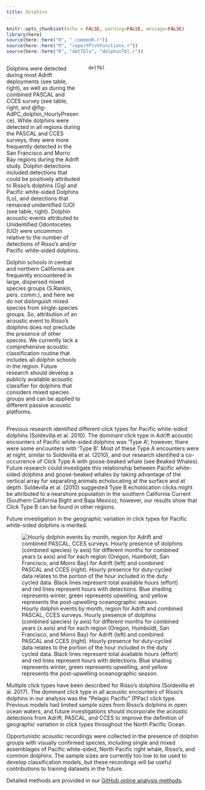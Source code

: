 ```yaml
---
title: Dolphins
---
```

```r
knitr::opts_chunk$set(echo = FALSE, warning=FALSE, message=FALSE)
library(here)
source(here::here("R", "_commonR.r"))
source(here::here("R", "reportPlotFunctions.r"))
source(here::here("R", "detTbls", "dolphinTbl.r"))

```
::: columns
::: {.column width="40%"}

Dolphins were detected during most Adrift deployments (see table, right), as well as during the combined PASCAL and CCES survey (see table, right, and @fig-AdPC_dolphin_HourlyPresence). While dolphins were detected in all regions during the PASCAL and CCES surveys, they were more frequently detected in the San Francisco and Morro Bay regions during the Adrift study. Dolphin detections included detections that could be positively attributed to Risso's dolphins (Gg) and Pacific white-sided Dolphins (Lo), and detections that remained unidentified (UO) (see table, right). Dolphin acoustic events attributed to Unidentified Odontocetes (UO) were uncommon relative to the number of detections of Risso's and/or Pacific white-sided dolphins.

Dolphin schools in central and northern California are frequently encountered in large, dispersed mixed species groups (S.Rankin, pers. comm.), and here we do not distinguish mixed species from single-species groups. So, attribution of an acoustic event to Risso's dolphins does not preclude the presence of other species. We currently lack a comprehensive acoustic classification routine that includes all dolphin schools in the region. Future research should develop a publicly available acoustic classifier for dolphins that considers mixed species groups and can be applied to different passive acoustic platforms.

:::

::: {.column width="60%"}

```r

detTbl

```
:::
:::



Previous research identified different click types for Pacific white-sided dolphins (Soldevilla et al. 2010). The dominant click type in Adrift acoustic encounters of Pacific white-sided dolphins was 'Type A'; however, there were some encounters with 'Type B'. Most of these Type A encounters were at night, similar to Soldevilla et al. (2010), and our research identified a co-occurrence of Click Type A with goose-beaked whale (see Beaked Whales). Future research could investigate this relationship between Pacific white-sided dolphins and goose-beaked whales by taking advantage of the vertical array for separating animals echolocating at the surface and at depth. Soldevilla et al. (2010) suggested Type B echolocation clicks might be attributed to a nearshore population in the southern California Current (Southern California Bight and Baja Mexico); however, our results show that Click Type B can be found in other regions.

Future investigation in the geographic variation in click types for Pacific white-sided dolphins is merited.


![Hourly dolphin events by month, region for Adrift and combined PASCAL, CCES surveys. Hourly presence of dolphins (combined species) (y axis) for different months for combined years (x axis) and for each region (Oregon, Humboldt, San Francisco, and Morro Bay) for Adrift (left) and combined PASCAL and CCES (right). Hourly presence for duty-cycled data relates to the portion of the hour included in the duty cycled data. Black lines represent total available hours (effort) and red lines represent hours with detections. Blue shading represents winter, green represents upwelling, and yellow represents the post-upwelling oceanographic season.](/figs/AdPC_dolphin_HourlyPresence.png){#fig-AdPC_dolphin_HourlyPresence fig-alt="Hourly presence of dolphins detected during the Adrift study (left graph) and the combined PASCAL/CCES surveys (right graph). Detections in Oregon are shown in the top graphs, then Humboldt, San Francisco, and Morro Bay at the bottom. The number of hours is provided on the x-axis, and the date on the y-axis, with seasons shaded in blue for winter, green for upwelling, and yellow for the post-upwelling season. Effort is outlined with a black line, and hours of effort with detections are highlighted in red. Dolphins were detected during most Adrift deployments, though hourly detection varied by drift. Detection of dolphins was lower in the higher latitude (Oregon, Humboldt) deployments for PASCAL and CCES."}


Multiple click types have been described for Risso’s dolphins (Soldevilla et al. 2017). The dominant click type in all acoustic encounters of Risso’s dolphins in our analysis was the “Pelagic Pacific” (PPac) click type. Previous models had limited sample sizes from Risso’s dolphins in open ocean waters, and future investigations should incorporate the acoustic detections from Adrift, PASCAL, and CCES to improve the definition of geographic variation in click types throughout the North Pacific Ocean.

Opportunistic acoustic recordings were collected in the presence of dolphin groups with visually confirmed species, including single and mixed assemblages of Pacific white-sided, North Pacific right whale, Risso’s, and common dolphins. The sample sizes are currently too low to be used to develop classification models, but these recordings will be useful contributions to training datasets in the future.

Detailed methods are provided in our [GitHub online analysis methods](https://sael-swfsc.github.io/adrift-analysis-methods/content/ToothedWhales/Dolphins-Detection.html).
